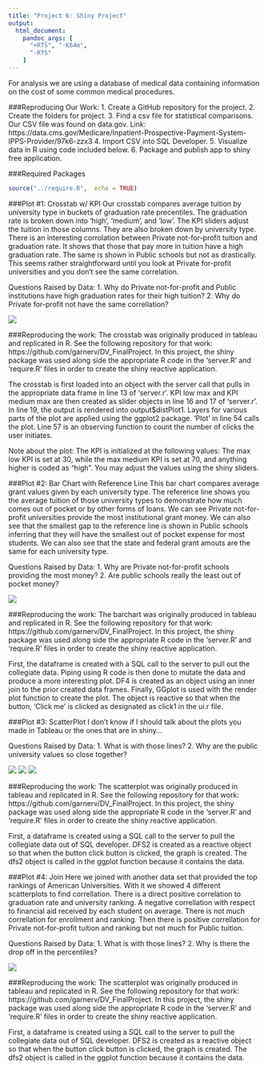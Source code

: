 ```yaml
---
title: "Project 6: Shiny Project"
output:
  html_document:
    pandoc_args: [
      "+RTS", "-K64m",
      "-RTS"
    ]
---
```

For analysis we are using a database of medical data containing information on the cost of some common medical procedures. 

###Reproducing Our Work:
1. Create a GitHub repository for the project.
2. Create the folders for project.
3. Find a csv file for statistical comparisons. Our CSV file was found on data.gov. Link: https://data.cms.gov/Medicare/Inpatient-Prospective-Payment-System-IPPS-Provider/97k6-zzx3
4. Import CSV into SQL Developer.
5. Visualize data in R using code included below.
6. Package and publish app to shiny free application.

###Required Packages
```r
source("../require.R",  echo = TRUE)
```

###Plot #1: Crosstab w/ KPI
Our crosstab compares average tuition by university type in buckets of graduation rate precentiles.  The graduation rate is broken down into 'high', 'medium', and 'low'.  The KPI sliders adjust the tuition in those columns.  They are also broken down by university type.  There is an interesting corrolation between Private not-for-profit tuition and graduation rate.  It shows that those that pay more in tuition have a high graduation rate. The same is shown in Public schools but not as drastically. This seems rather straightforward until you look at Private for-profit universities and you don't see the same correlation.

Questions Raised by Data:
1. Why do Private not-for-profit and Public institutions have high graduation rates for their high tuition?
2. Why do Private for-profit not have the same correllation?

![](./Crosstab.jpg)


###Reproducing the work:
The crosstab was originally produced in tableau and replicated in R. See the following repository for that work: https://github.com/garnerv/DV_FinalProject. In this project, the shiny package was used along side the appropriate R code in the 'server.R' and 'require.R' files in order to create the shiny reactive application. 

The crosstab is first loaded into an object with the server call that pulls in the appropriate data frame in line 13 of 'server.r'. KPI low max and KPI medium max are then created as slider objects in line 16 and 17 of 'server.r'. In line 19, the output is rendered into output$distPlot1. Layers for various parts of the plot are applied using the ggplot2 package. 'Plot' in line 54 calls the plot. Line 57 is an observing function to count the number of clicks the user initiates.

Note about the plot:
The KPI is initialized at the following values: The max low KPI is set at 30, while the max medium KPI is set at 70, and anything higher is coded as "high". You may adjust the values using the shiny sliders.


###Plot #2: Bar Chart with Reference Line
This bar chart compares average grant values given by each university type.  The reference line shows you the average tuition of those university types to demonstrate how much comes out of pocket or by other forms of loans.  We can see Private not-for-profit universities provide the most institutional grant money.  We can also see that the smallest gap to the reference line is shown in Public schools inferring that they will have the smallest out of pocket expense for most students.  We can also see that the state and federal grant amouts are the same for each university type. 

Questions Raised by Data:
1. Why are Private not-for-profit schools providing the most money?
2. Are public schools really the least out of pocket money?

![](./Barchart.jpg)


###Reproducing the work:
The barchart was originally produced in tableau and replicated in R. See the following repository for that work: https://github.com/garnerv/DV_FinalProject. In this project, the shiny package was used along side the appropriate R code in the 'server.R' and 'require.R' files in order to create the shiny reactive application. 

First, the dataframe is created with a SQL call to the server to pull out the collegiate data. Piping using R code is then done to mutate the data and produce a more interesting plot. DF4 is created as an object using an inner join to the prior created data frames. Finally, GGplot is used with the render plot function to create the plot. The object is reactive so that when the button, 'Click me' is clicked as designated as click1 in the ui.r file.

###Plot #3: ScatterPlot
I don't know if I should talk about the plots you made in Tableau or the ones that are in shiny...

Questions Raised by Data:
1. What is with those lines?
2. Why are the public university values so close together?

![](./ScatterPlot_forProfit.jpg)
![](./ScatterPlot_notforProfit.jpg)
![](./ScatterPlot_Public.jpg)

###Reproducing the work:
The scatterplot was originally produced in tableau and replicated in R. See the following repository for that work: https://github.com/garnerv/DV_FinalProject. In this project, the shiny package was used along side the appropriate R code in the 'server.R' and 'require.R' files in order to create the shiny reactive application. 

First, a dataframe is created using a SQL call to the server to pull the collegiate data out of SQL developer. DFS2 is created as a reactive object so that when the button click button is clicked, the graph is created. The dfs2 object is called in the ggplot function because it contains the data.

###Plot #4: Join
Here we joined with another data set that provided the top rankings of American Universities. With it we showed 4 different scatterplots to find correllation. There is a direct positive correlation to graduation rate and university ranking.  A negative correllation with respect to financial aid received by each student on average.  There is not much correllation for enrollment and ranking. Then there is positive correllation for Private not-for-profit tuition and ranking but not much for Public tuition. 

Questions Raised by Data:
1. What is with those lines?
2. Why is there the drop off in the percentiles?

![](./Join.jpg)

###Reproducing the work:
The scatterplot was originally produced in tableau and replicated in R. See the following repository for that work: https://github.com/garnerv/DV_FinalProject. In this project, the shiny package was used along side the appropriate R code in the 'server.R' and 'require.R' files in order to create the shiny reactive application. 

First, a dataframe is created using a SQL call to the server to pull the collegiate data out of SQL developer. DFS2 is created as a reactive object so that when the button click button is clicked, the graph is created. The dfs2 object is called in the ggplot function because it contains the data.
